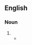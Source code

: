 ==English==

===Noun===
{{en-noun}}

# {{obsolete form of|handkerchief|lang=en}}
#* {{quote-text|lang=en|year=c. 1596|author={{w|William Shakespeare}}|title=''{{w|King John (play)|King John}}''|section=Act IV, Scene 1,|sectionurl=http://www.opensourceshakespeare.org/views/plays/play_view.php?WorkID=kingjohn&Scope=entire&pleasewait=1&msg=pl|passage=When your head did but ache,<br>I knit my '''handkercher''' about your brows.}}